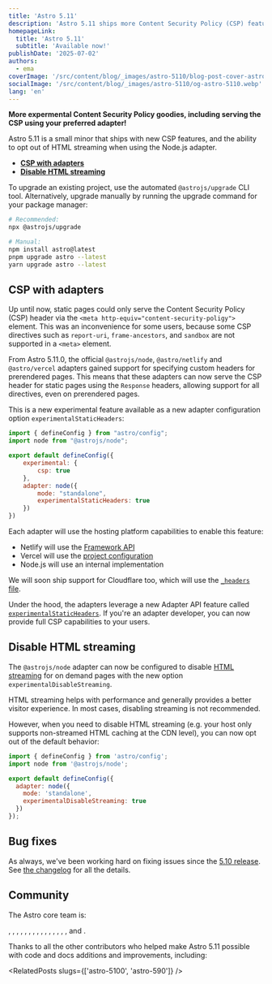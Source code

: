 ```yaml
---
title: 'Astro 5.11'
description: 'Astro 5.11 ships more Content Security Policy (CSP) features, the ability to disable streaming in the Node.js adapter, and more!'
homepageLink:
  title: 'Astro 5.11'
  subtitle: 'Available now!'
publishDate: '2025-07-02'
authors:
  - ema
coverImage: '/src/content/blog/_images/astro-5110/blog-post-cover-astro-5110.webp'
socialImage: '/src/content/blog/_images/astro-5110/og-astro-5110.webp'
lang: 'en'
---
```



**More expermental Content Security Policy goodies, including serving the CSP using your preferred adapter!**

Astro 5.11 is a small minor that ships with new CSP features, and the ability to opt out of HTML streaming when using the Node.js adapter.

- [**CSP with adapters**](#csp-with-adapters)
- [**Disable HTML streaming**](#disable-html-streaming)

To upgrade an existing project, use the automated `@astrojs/upgrade` CLI tool. Alternatively, upgrade manually by running the upgrade command for your package manager:

```sh
# Recommended:
npx @astrojs/upgrade

# Manual:
npm install astro@latest
pnpm upgrade astro --latest
yarn upgrade astro --latest
```

## CSP with adapters

Up until now, static pages could only serve the Content Security Policy (CSP) header via the `<meta http-equiv="content-security-poligy">` element. This was an inconvenience for some users, because some CSP directives such as `report-uri`, `frame-ancestors`, and `sandbox` are not supported in a `<meta>` element.

From Astro 5.11.0, the official `@astrojs/node`, `@astro/netlify` and `@astro/vercel` adapters gained support for specifying custom headers for prerendered pages. This means that these adapters can now serve the CSP header for static pages using the `Response` headers, allowing support for all directives, even on prerendered pages.

This is a new experimental feature available as a new adapter configuration option `experimentalStaticHeaders`:

```js title="astro.config.mjs" ins={10}
import { defineConfig } from "astro/config";
import node from "@astrojs/node";

export default defineConfig({
    experimental: {
        csp: true
    },
    adapter: node({
        mode: "standalone",
        experimentalStaticHeaders: true
    })
})
```

Each adapter will use the hosting platform capabilities to enable this feature:
- Netlify will use the [Framework API](https://docs.netlify.com/frameworks-api/#headers)
- Vercel will use the [project configuration](https://vercel.com/docs/project-configuration#headers)
- Node.js will use an internal implementation

We will soon ship support for Cloudflare too, which will use the [`_headers` file](https://developers.cloudflare.com/pages/configuration/headers/).

Under the hood, the adapters leverage a new Adapter API feature called [`experimentalStaticHeaders`](https://docs.astro.build/en/reference/adapter-reference/#experimentalstaticheaders). If you're an adapter developer, you can now provide full CSP capabilities to your users.

## Disable HTML streaming

The `@astrojs/node` adapter can now be configured to disable [HTML streaming](https://docs.astro.build/en/guides/on-demand-rendering/#html-streaming) for on demand pages with the new option `experimentalDisableStreaming`.

HTML streaming helps with performance and generally provides a better visitor experience. In most cases, disabling streaming is not recommended.

However, when you need to disable HTML streaming (e.g. your host only supports non-streamed HTML caching at the CDN level), you can now opt out of the default behavior:

```js title="astro.config.mjs" ins={7}
import { defineConfig } from 'astro/config';
import node from '@astrojs/node';

export default defineConfig({
  adapter: node({
    mode: 'standalone',
    experimentalDisableStreaming: true
  })
});
```

## Bug fixes

As always, we've been working hard on fixing issues since the [5.10 release](/blog/astro-5100). See [the changelog](https://github.com/withastro/astro/blob/main/packages/astro/CHANGELOG.md) for all the details.

## Community

The Astro core team is:

<Mention name="ben" />, <Mention name="caleb" />, <Mention name="chris" />,
<Mention name="ema" />, <Mention name="erika" />, <Mention name="florian" />,
<Mention name="fred" />, <Mention name="fuzzy" />, <Mention name="hideoo" />,
<Mention name="luiz" />, <Mention name="matt" />, <Mention name="matthew" />,
<Mention name="nate" />, <Mention name="reuben" />, <Mention name="sarah" />,
and <Mention name="yan" />.

Thanks to all the other contributors who helped make Astro 5.11 possible with code and docs additions and improvements, including:



<RelatedPosts slugs={['astro-5100', 'astro-590']} />
